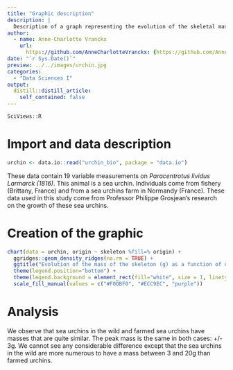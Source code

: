 ```yaml
---
title: "Graphic description"
description: |
  Description of a graph representing the evolution of the skeletal mass according to the origin of the sea urchins.
author:
  - name: Anne-Charlotte Vranckx
    url:
      https://github.com/AnneCharlotteVranckx: {https://github.com/AnneCharlotteVranckx}
date: "`r Sys.Date()`"
preview: ../../images/urchin.jpg
categories:
  - "Data Sciences I"
output:
  distill::distill_article:
    self_contained: false
---
```


```r
SciViews::R
```

# Import and data description

```r
urchin <- data.io::read("urchin_bio", package = "data.io")
```

These data contain 19 variable measurements on *Paracentrotus lividus Larmarck (1816)*. This animal is a sea urchin. Individuals come from fishery (Brittany, France) and from a sea urchins farm in Normandy (France). These data used in this study come from Professor Philippe Grosjean's research on the growth of these sea urchins.


# Creation of the graphic

```r
chart(data = urchin, origin ~ skeleton %fill=% origin) +
  ggridges::geom_density_ridges(na.rm = TRUE) +
  ggtitle("Evolution of the mass of the skeleton (g) as a function of origin") +
  theme(legend.position="bottom") +
  theme(legend.background = element_rect(fill="white", size = 1, linetype="solid", color="#F0DBF0")) +
  scale_fill_manual(values = c("#F0DBF0", "#ECC9EC", "purple"))
```

# Analysis

We observe that sea urchins in the wild and farmed sea urchins have masses that are quite similar. The peak mass is the same in both cases: +/- 3g. We cannot see any considerable difference except that the sea urchins in the wild are more numerous to have a mass between 3 and 20g than farmed urchins.

